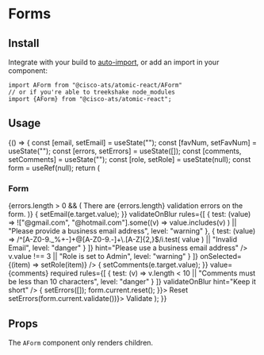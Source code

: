 

<Meta title="Components/Forms" component={AForm} />

# Forms

## Install

Integrate with your build to [auto-import](?path=/docs/getting-started--page#integrating), or add an import in your component:

```
import AForm from "@cisco-ats/atomic-react/AForm"
// or if you're able to treekshake node_modules
import {AForm} from "@cisco-ats/atomic-react";
```

## Usage

<Preview>
  <Story name="usage-1">
    <YourComponent>
      {() => {
        const [email, setEmail] = useState("");
        const [favNum, setFavNum] = useState("");
        const [errors, setErrors] = useState([]);
        const [comments, setComments] = useState("");
        const [role, setRole] = useState(null);
        const form = useRef(null);
        return (
          <AForm ref={form}>
            <AContainer>
              <ARow>
                <ACol>
                  <h3>Form</h3>
                  {errors.length > 0 && (
                    <AAlert className="my-2" level="danger" dismissable={false}>
                      There are {errors.length} validation errors on the form.
                    </AAlert>
                  )}
                </ACol>
              </ARow>
              <ARow>
                <ACol cols="12" sm="6">
                  <ATextInput
                    label="Email"
                    required
                    maxLength={50}
                    value={email}
                    onChange={(e) => {
                      setEmail(e.target.value);
                    }}
                    validateOnBlur
                    rules={[
                      {
                        test: (value) =>
                          !["@gmail.com", "@hotmail.com"].some((v) =>
                            value.includes(v)
                          ) || "Please provide a business email address",
                        level: "warning"
                      },
                      {
                        test: (value) =>
                          /^[A-Z0-9._%+-]+@[A-Z0-9.-]+\.[A-Z]{2,}$/i.test(
                            value
                          ) || "Invalid Email",
                        level: "danger"
                      }
                    ]}
                    hint="Please use a business email address"
                  />
                </ACol>
                <ACol>
                  <ASelect
                    items={[
                      {value: 1, text: "Read"},
                      {value: 2, text: "Write"},
                      {value: 3, text: "Admin"}
                    ]}
                    label="Role"
                    required
                    rules={[
                      {
                        test: (v) => v.value !== 3 || "Role is set to Admin",
                        level: "warning"
                      }
                    ]}
                    onSelected={(item) => setRole(item)}
                  />
                </ACol>
              </ARow>
              <ARow>
                <ACol>
                  <ATextarea
                    label="Comments"
                    onChange={(e) => {
                      setComments(e.target.value);
                    }}
                    value={comments}
                    required
                    rules={[
                      {
                        test: (v) =>
                          v.length < 10 ||
                          "Comments must be less than 10 characters",
                        level: "danger"
                      }
                    ]}
                    validateOnBlur
                    hint="Keep it short"
                  />
                </ACol>
              </ARow>
              <ARow>
                <ACol className="text-right">
                  <AButton
                    secondary
                    className="mr-2"
                    onClick={() => {
                      setErrors([]);
                      form.current.reset();
                    }}>
                    Reset
                  </AButton>
                  <AButton onClick={() => setErrors(form.current.validate())}>
                    Validate
                  </AButton>
                </ACol>
              </ARow>
            </AContainer>
          </AForm>
        );
      }}
    </YourComponent>
  </Story>
</Preview>

## Props

The `AForm` component only renders children.

<Props of={AForm} />
